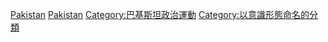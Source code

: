 [[Category:各國民族主義|Pakistan]]
[[Category:亚洲民族主义|Pakistan]]
[[Category:巴基斯坦政治運動|Category:巴基斯坦政治運動]]
[[Category:以意識形態命名的分類|Category:以意識形態命名的分類]]